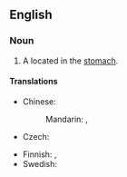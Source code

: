 ==English==
{{wikipedia}}

===Noun===
{{en-noun}}

# {{lb|en|pathology}} A {{l|en|peptic ulcer}} located in the [[stomach]].

====Translations====
{{trans-top|ulcer}}
* Chinese:
*: Mandarin: {{t+|cmn|胃潰瘍|sc=Hani}}, {{t+|cmn|胃溃疡|tr=wèikuìyáng|sc=Hani}}
* Czech: {{t|cs|žaludeční vřed|m}}
{{trans-mid}}
* Finnish: {{t|fi|mahalaukun haavauma}}, {{t+|fi|mahahaava}}
* Swedish: {{t+|sv|ventrikelsår|n}}
{{trans-bottom}}